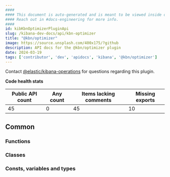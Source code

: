 ```yaml
---
####
#### This document is auto-generated and is meant to be viewed inside our experimental, new docs system.
#### Reach out in #docs-engineering for more info.
####
id: kibKbnOptimizerPluginApi
slug: /kibana-dev-docs/api/kbn-optimizer
title: "@kbn/optimizer"
image: https://source.unsplash.com/400x175/?github
description: API docs for the @kbn/optimizer plugin
date: 2024-03-19
tags: ['contributor', 'dev', 'apidocs', 'kibana', '@kbn/optimizer']
---
```




Contact [@elastic/kibana-operations](https://github.com/orgs/elastic/teams/kibana-operations) for questions regarding this plugin.

**Code health stats**

| Public API count  | Any count | Items lacking comments | Missing exports |
|-------------------|-----------|------------------------|-----------------|
| 45 | 0 | 45 | 10 |

## Common

### Functions
<DocDefinitionList data={kbnOptimizerObj.common.functions}/>

### Classes
<DocDefinitionList data={kbnOptimizerObj.common.classes}/>

### Consts, variables and types
<DocDefinitionList data={kbnOptimizerObj.common.misc}/>

